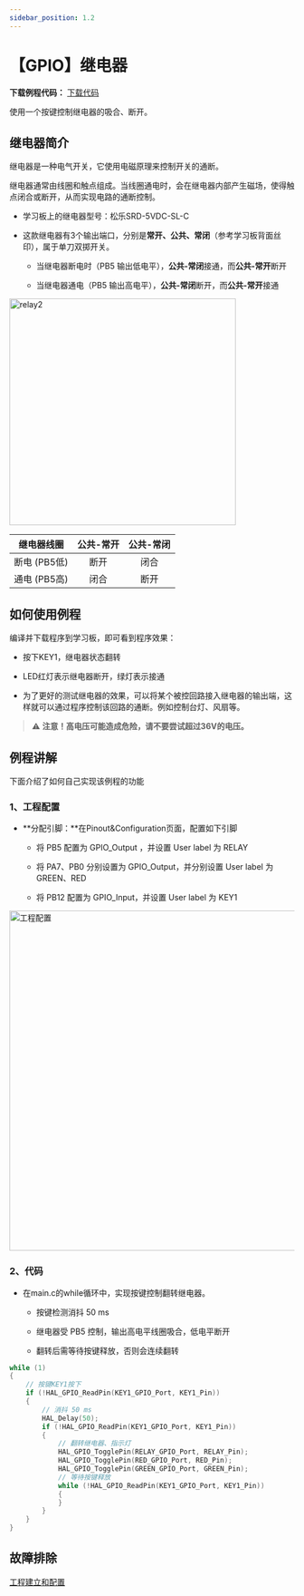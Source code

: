 ```yaml
---
sidebar_position: 1.2
---
```

# 【GPIO】继电器

**下载例程代码：** <a href="https://pan.baidu.com/s/1QM5CSVMdnomTqOSt1Yar3w?pwd=gdii" class="source_download_button">下载代码</a>

使用一个按键控制继电器的吸合、断开。

## 继电器简介

继电器是一种电气开关，它使用电磁原理来控制开关的通断。

继电器通常由线圈和触点组成。当线圈通电时，会在继电器内部产生磁场，使得触点闭合或断开，从而实现电路的通断控制。

- 学习板上的继电器型号：松乐SRD-5VDC-SL-C

- 这款继电器有3个输出端口，分别是**常开、公共、常闭**（参考学习板背面丝印），属于单刀双掷开关。

    - 当继电器断电时（PB5 输出低电平），**公共-常闭**接通，而**公共-常开**断开
    
    - 当继电器通电（PB5 输出高电平），**公共-常闭**断开，而**公共-常开**接通

<div style={{ display: "flex", justifyContent: "center", alignItems: "center", marginBottom: "20px"}}>
<img src={require('./img/GPIO_Relay/relay2.png').default} alt="relay2" width="400px" />
</div>

|  继电器线圈  | 公共-常开 | 公共-常闭 |
| :----------: | :-------: | :-------: |
| 断电 (PB5低) |   断开    |   闭合    |
| 通电 (PB5高) |   闭合    |   断开    |

## 如何使用例程

编译并下载程序到学习板，即可看到程序效果：

- 按下KEY1，继电器状态翻转

- LED红灯表示继电器断开，绿灯表示接通

- 为了更好的测试继电器的效果，可以将某个被控回路接入继电器的输出端，这样就可以通过程序控制该回路的通断。例如控制台灯、风扇等。

> ⚠️ **注意！高电压可能造成危险，请不要尝试超过36V的电压。**

## 例程讲解

下面介绍了如何自己实现该例程的功能

### 1、工程配置

- **分配引脚：**在Pinout&Configuration页面，配置如下引脚

  - 将 PB5 配置为 GPIO_Output ，并设置 User label 为 RELAY

  - 将 PA7、PB0 分别设置为 GPIO_Output，并分别设置 User label 为 GREEN、RED

  - 将 PB12 配置为 GPIO_Input，并设置 User label 为 KEY1

<div style={{ display: "flex", justifyContent: "center", alignItems: "center", marginBottom: "20px"}}>
<img src={require('./img/GPIO_Relay/Snipaste_2023-04-05_22-46-57.png').default} alt="工程配置" width="600px" />
</div>

### 2、代码

- 在main.c的while循环中，实现按键控制翻转继电器。

    - 按键检测消抖 50 ms

    - 继电器受 PB5 控制，输出高电平线圈吸合，低电平断开

    - 翻转后需等待按键释放，否则会连续翻转

```c
while (1)
{
    // 按键KEY1按下
    if (!HAL_GPIO_ReadPin(KEY1_GPIO_Port, KEY1_Pin))
    {
        // 消抖 50 ms
        HAL_Delay(50);
        if (!HAL_GPIO_ReadPin(KEY1_GPIO_Port, KEY1_Pin))
        {
            // 翻转继电器、指示灯
            HAL_GPIO_TogglePin(RELAY_GPIO_Port, RELAY_Pin);
            HAL_GPIO_TogglePin(RED_GPIO_Port, RED_Pin);
            HAL_GPIO_TogglePin(GREEN_GPIO_Port, GREEN_Pin);
            // 等待按键释放
            while (!HAL_GPIO_ReadPin(KEY1_GPIO_Port, KEY1_Pin))
            {
            }
        }
    }
}
```

## 故障排除

[工程建立和配置](/docs/stm32/FAQ/TroubleShooting)